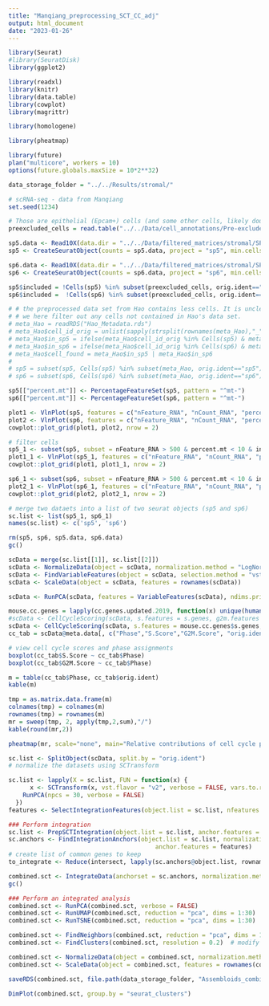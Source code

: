 ```yaml
---
title: "Manqiang_preprocessing_SCT_CC_adj"
output: html_document
date: "2023-01-26"
---
```


```r
library(Seurat)
#library(SeuratDisk)
library(ggplot2)

library(readxl)
library(knitr)
library(data.table)
library(cowplot)
library(magrittr)

library(homologene)

library(pheatmap)

library(future)
plan("multicore", workers = 10)
options(future.globals.maxSize = 10*2**32)

data_storage_folder = "../../Results/stromal/"

# scRNA-seq - data from Manqiang
set.seed(1234)
```



```r
# Those are epithelial (Epcam+) cells (and some other cells, likely doublets) that should be excluded
preexcluded_cells = read.table("../../Data/cell_annotations/Pre-excluded_cells_assembloid_stroma.txt", sep="\t", header=T)
```


```r
sp5.data <- Read10X(data.dir = "../../Data/filtered_matrices/stromal/SP087_005/")
sp5 <- CreateSeuratObject(counts = sp5.data, project = "sp5", min.cells = 3, min.features = 200)

sp6.data <- Read10X(data.dir = "../../Data/filtered_matrices/stromal/SP087_006/")
sp6 <- CreateSeuratObject(counts = sp6.data, project = "sp6", min.cells = 3, min.features = 200)

sp5$included = !Cells(sp5) %in% subset(preexcluded_cells, orig.ident=="sp5")$cell_id
sp6$included =  !Cells(sp6) %in% subset(preexcluded_cells, orig.ident=="sp6")$cell_id

# # the preprocessed data set from Hao contains less cells. It is unclear why, possibly different thresholds were used for filtering
# # we here filter out any cells not contained in Hao's data set. 
# meta_Hao = readRDS("Hao_Metadata.rds")
# meta_Hao$cell_id_orig = unlist(sapply(strsplit(rownames(meta_Hao),"_"),`[`,1))
# meta_Hao$in_sp5 = ifelse(meta_Hao$cell_id_orig %in% Cells(sp5) & meta_Hao$orig.ident=="sp5", T, F)
# meta_Hao$in_sp6 = ifelse(meta_Hao$cell_id_orig %in% Cells(sp6) & meta_Hao$orig.ident=="sp6", T, F)
# meta_Hao$cell_found = meta_Hao$in_sp5 | meta_Hao$in_sp6
# 
# sp5 = subset(sp5, Cells(sp5) %in% subset(meta_Hao, orig.ident=="sp5")$cell_id_orig)
# sp6 = subset(sp6, Cells(sp6) %in% subset(meta_Hao, orig.ident=="sp6")$cell_id_orig)

sp5[["percent.mt"]] <- PercentageFeatureSet(sp5, pattern = "^mt-")
sp6[["percent.mt"]] <- PercentageFeatureSet(sp6, pattern = "^mt-")
```



```r
plot1 <- VlnPlot(sp5, features = c("nFeature_RNA", "nCount_RNA", "percent.mt"), ncol = 3)
plot2 <- VlnPlot(sp6, features = c("nFeature_RNA", "nCount_RNA", "percent.mt"), ncol = 3)
cowplot::plot_grid(plot1, plot2, nrow = 2)
```


```r
# filter cells
sp5_1 <- subset(sp5, subset = nFeature_RNA > 500 & percent.mt < 10 & included)
plot1_1 <- VlnPlot(sp5_1, features = c("nFeature_RNA", "nCount_RNA", "percent.mt"), ncol = 3)
cowplot::plot_grid(plot1, plot1_1, nrow = 2)

sp6_1 <- subset(sp6, subset = nFeature_RNA > 500 & percent.mt < 10 & included)
plot2_1 <- VlnPlot(sp6_1, features = c("nFeature_RNA", "nCount_RNA", "percent.mt"), ncol = 3)
cowplot::plot_grid(plot2, plot2_1, nrow = 2)
```


```r
# merge two dataets into a list of two seurat objects (sp5 and sp6)
sc.list <- list(sp5_1, sp6_1)
names(sc.list) <- c('sp5', 'sp6')

rm(sp5, sp6, sp5.data, sp6.data)
gc()

```


```r
scData = merge(sc.list[[1]], sc.list[[2]])
scData <- NormalizeData(object = scData, normalization.method = "LogNormalize", scale.factor = 1e4)
scData <- FindVariableFeatures(object = scData, selection.method = "vst")
scData <- ScaleData(object = scData, features = rownames(scData))

scData <- RunPCA(scData, features = VariableFeatures(scData), ndims.print = c(1:20), nfeatures.print = 20)

mouse.cc.genes = lapply(cc.genes.updated.2019, function(x) unique(human2mouse(x, db = homologeneData2)$mouseGene))
#scData <- CellCycleScoring(scData, s.features = s.genes, g2m.features = g2m.genes, set.ident = TRUE)
scData <- CellCycleScoring(scData, s.features = mouse.cc.genes$s.genes, g2m.features = mouse.cc.genes$g2m.genes, set.ident = TRUE)
cc_tab = scData@meta.data[, c("Phase","S.Score","G2M.Score", "orig.ident")]
```

```r
# view cell cycle scores and phase assignments
boxplot(cc_tab$S.Score ~ cc_tab$Phase)
boxplot(cc_tab$G2M.Score ~ cc_tab$Phase)

m = table(cc_tab$Phase, cc_tab$orig.ident)
kable(m)

tmp = as.matrix.data.frame(m)
colnames(tmp) = colnames(m)
rownames(tmp) = rownames(m)
mr = sweep(tmp, 2, apply(tmp,2,sum),"/")
kable(round(mr,2))

pheatmap(mr, scale="none", main="Relative contributions of cell cycle phases per sample", breaks=seq(0,1,by=0.01))
```


```r
sc.list <- SplitObject(scData, split.by = "orig.ident")
# normalize the datasets using SCTransform

sc.list <- lapply(X = sc.list, FUN = function(x) {
      x <- SCTransform(x, vst.flavor = "v2", verbose = FALSE, vars.to.regress = c("S.Score", "G2M.Score" )) %>%
    RunPCA(npcs = 30, verbose = FALSE)
  })    
features <- SelectIntegrationFeatures(object.list = sc.list, nfeatures = 3000)

### Perform integration
sc.list <- PrepSCTIntegration(object.list = sc.list, anchor.features = features)
sc.anchors <- FindIntegrationAnchors(object.list = sc.list, normalization.method = "SCT",
                                         anchor.features = features)
# create list of common genes to keep
to_integrate <- Reduce(intersect, lapply(sc.anchors@object.list, rownames))

combined.sct <- IntegrateData(anchorset = sc.anchors, normalization.method = "SCT", features.to.integrate=to_integrate)  
gc()

### Perform an integrated analysis
combined.sct <- RunPCA(combined.sct, verbose = FALSE)
combined.sct <- RunUMAP(combined.sct, reduction = "pca", dims = 1:30)
combined.sct <- RunTSNE(combined.sct, reduction = "pca", dims = 1:30)

combined.sct <- FindNeighbors(combined.sct, reduction = "pca", dims = 1:30)
combined.sct <- FindClusters(combined.sct, resolution = 0.2)  # modify resolution to change the number of clusters

combined.sct <- NormalizeData(object = combined.sct, normalization.method = "LogNormalize", assay = "RNA")
combined.sct <- ScaleData(object = combined.sct, features = rownames(combined.sct), assay = "RNA")

saveRDS(combined.sct, file.path(data_storage_folder, "Assembloids_combined_SCT_CC_adj.Rdata"), compress=T)
```


```r
DimPlot(combined.sct, group.by = "seurat_clusters")
```

